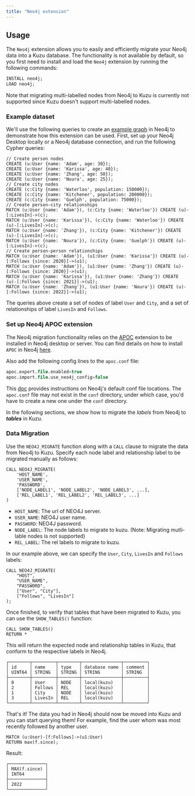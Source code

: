 ```yaml
---
title: "Neo4j extension"
---
```



## Usage
The `Neo4j` extension allows you to easily and efficiently migrate your Neo4j data into a Kuzu database.
The functionality is not available by default, so you first need to install and load the `Neo4j` extension by running the following commands:

```sql
INSTALL neo4j;
LOAD neo4j;
```

Note that migrating multi-labelled nodes from Neo4j to Kuzu is currently not supported since Kuzu doesn't support multi-labelled nodes.

### Example dataset

We'll use the following queries to create an [example graph](/cypher/query-clauses/example-database/) in Neo4j to demonstrate how this extension can be used.
First, set up your Neo4j Desktop locally or a Neo4j database connection, and run the following Cypher queries:

```cypher
// Create person nodes
CREATE (u:User {name: 'Adam', age: 30});
CREATE (u:User {name: 'Karissa', age: 40});
CREATE (u:User {name: 'Zhang', age: 50});
CREATE (u:User {name: 'Noura', age: 25});
// Create city nodes
CREATE (c:City {name: 'Waterloo', population: 150000});
CREATE (c:City {name: 'Kitchener', population: 200000});
CREATE (c:City {name: 'Guelph', population: 75000});
// Create person-city relationships
MATCH (u:User {name: 'Adam'}), (c:City {name: 'Waterloo'}) CREATE (u)-[:LivesIn]->(c);
MATCH (u:User {name: 'Karissa'}), (c:City {name: 'Waterloo'}) CREATE (u)-[:LivesIn]->(c);
MATCH (u:User {name: 'Zhang'}), (c:City {name: 'Kitchener'}) CREATE (u)-[:LivesIn]->(c);
MATCH (u:User {name: 'Noura'}), (c:City {name: 'Guelph'}) CREATE (u)-[:LivesIn]->(c);
// Create person-person relationships
MATCH (u:User {name: 'Adam'}), (u1:User {name: 'Karissa'}) CREATE (u)-[:Follows {since: 2020}]->(u1);
MATCH (u:User {name: 'Adam'}), (u1:User {name: 'Zhang'}) CREATE (u)-[:Follows {since: 2020}]->(u1);
MATCH (u:User {name: 'Karissa'}), (u1:User {name: 'Zhang'}) CREATE (u)-[:Follows {since: 2021}]->(u1);
MATCH (u:User {name: 'Zhang'}), (u1:User {name: 'Noura'}) CREATE (u)-[:Follows {since: 2022}]->(u1);
```

The queries above create a set of nodes of label `User` and `City`, and a set of relationships of label `LivesIn` and `Follows`.

### Set up Neo4j APOC extension
The Neo4j migration functionality relies on the [APOC](https://neo4j.com/labs/apoc/) extension to be installed in Neo4j desktop or server. 
You can find details on how to install `APOC` in Neo4j [here](https://neo4j.com/labs/apoc/5/installation/).

Also add the following config lines to the `apoc.conf` file:
```sql
apoc.export.file.enabled=true
apoc.import.file.use_neo4j_config=false
```
This [doc](https://neo4j.com/docs/operations-manual/current/configuration/file-locations/#neo4j-config) provides instructions on Neo4j's default conf file locations.
The `apoc.conf` file may not exist in the `conf` directory, under which case, you'd have to create a new one under the `conf` directory.

In the following sections, we show how to migrate the *labels* from Neo4j to *__tables__* in Kuzu.

### Data Migration

Use the `NEO4J_MIGRATE` function along with a `CALL` clause to migrate the data from Neo4j to Kuzu.
Specify each node label and relationship label to be migrated manually as follows:

```cypher
CALL NEO4J_MIGRATE(
    'HOST_NAME',
    'USER_NAME',
    'PASSWORD',
    ['NODE_LABEL1', 'NODE_LABEL2', 'NODE_LABEL3', ...],
    ['REL_LABEL1', 'REL_LABEL2', 'REL_LABEL3', ...]
)
```
- `HOST_NAME`: The url of NEO4J server.
- `USER_NAME`: NEO4J user name.
- `PASSWORD`: NEO4J password.
- `NODE_LABEL`: The node labels to migrate to kuzu. (Note: Migrating mutli-lable nodes is not supported)
- `REL_LABEL`: The rel labels to migrate to kuzu.

In our example above, we can specify the `User`, `City`, `LivesIn` and `Follows` labels:
```cypher
CALL NEO4J_MIGRATE(
    "HOST",
    "USER_NAME",
    "PASSWORD",
    ["User", "City"],
    ["Follows", "LivesIn"]
);
```

Once finished, to verify that tables that have been migrated to Kuzu, you can use the `SHOW_TABLES()` function:
```cypher
CALL SHOW_TABLES()
RETURN *
```

This will return the expected node and relationship tables in Kuzu, that conform to the respective labels in Neo4j.
```
┌────────┬─────────┬────────┬───────────────┬─────────┐
│ id     │ name    │ type   │ database name │ comment │
│ UINT64 │ STRING  │ STRING │ STRING        │ STRING  │
├────────┼─────────┼────────┼───────────────┼─────────┤
│ 0      │ User    │ NODE   │ local(kuzu)   │         │
│ 2      │ Follows │ REL    │ local(kuzu)   │         │
│ 1      │ City    │ NODE   │ local(kuzu)   │         │
│ 3      │ LivesIn │ REL    │ local(kuzu)   │         │
└────────┴─────────┴────────┴───────────────┴─────────┘
```

That's it! The data you had in Neo4j should now be moved into Kuzu and you can start querying them!
For example, find the user whom was most recently followed by another user.

```cypher
MATCH (u:User)-[f:Follows]->(u1:User)
RETURN max(f.since);
```

Result:
```
┌──────────────┐
│ MAX(f.since) │
│ INT64        │
├──────────────┤
│ 2022         │
└──────────────┘
```
